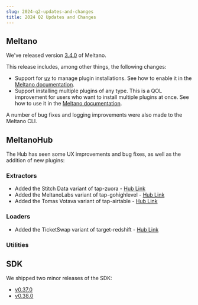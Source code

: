 ```yaml
---
slug: 2024-q2-updates-and-changes
title: 2024 Q2 Updates and Changes
---
```


## Meltano

We've released version [3.4.0](https://github.com/meltano/meltano/releases/tag/v3.4.0) of Meltano.

This release includes, among other things, the following changes:

* Support for [uv](https://github.com/astral-sh/uv) to manage plugin installations. See how to enable it in the [Meltano documentation](https://docs.meltano.com/reference/settings/#venvbackend).
* Support installing multiple plugins of any type. This is a QOL improvement for users who want to install multiple plugins at once. See how to use it in the [Meltano documentation](https://docs.meltano.com/reference/command-line-interface#install).

A number of bug fixes and logging improvements were also made to the Meltano CLI.

## MeltanoHub

The Hub has seen some UX improvements and bug fixes, as well as the addition of new plugins:

### Extractors

* Added the Stitch Data variant of tap-zuora - [Hub Link](https://hub.meltano.com/extractors/tap-zuora--singer-io/)
* Added the MeltanoLabs variant of tap-gohighlevel - [Hub Link](https://hub.meltano.com/extractors/tap-gohighlevel--meltanolabs/)
* Added the Tomas Votava variant of tap-airtable - [Hub Link](https://hub.meltano.com/extractors/tap-airtable--tomasvotava/)
### Loaders

* Added the TicketSwap variant of target-redshift - [Hub Link](https://hub.meltano.com/loaders/target-redshift--ticketswap/)

### Utilities

## SDK

We shipped two minor releases of the SDK:

* [v0.37.0](https://github.com/meltano/sdk/releases/tag/v0.37.0)
* [v0.38.0](https://github.com/meltano/sdk/releases/tag/v0.38.0)
